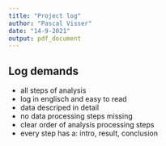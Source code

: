 ```yaml
---
title: "Project log"
author: "Pascal Visser"
date: "14-9-2021"
output: pdf_document
---
```


## Log demands 

- all steps of analysis
- log in englisch and easy to read
- data descriped in detail 
- no data processing steps missing
- clear order of analysis processing steps
- every step has a: intro, result, conclusion 
